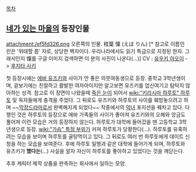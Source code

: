 [[목차]]
== [[네가 있는 마을]]의 등장인물 ==

attachment:/ef5fd326.png
오른쪽의 인물.
枝葉 懍 (えば りん) [* 참고로 이름인 린은 '위태할 름' 자로, 상당한 벽자이다. 우리나라에서도 읽기 특급으로 지정된 한자. 그래서인지 懍를 구글 이미지 검색하면 이 분의 사진이 나온다(...)]
CV : [[유우키 아오이]] -> [[후지타 사키]]

첫 등장시에는 [[에바 유즈키]]와 사이가 안 좋은 의붓여동생으로 등장. 중학교 3학년생이며, 겉보기에는 친절하고 활발한 여자아이지만 알고보면 유즈키를 업신여기고 탐탁지 않아하는 성격. 참고로 이 장면이 나왔을때 [[죽은 눈]]이 되어서 [[wiki:"키리시마 하루토" 하루토]] 및 독자들에게 충격을 주었다. 그 뒤로도 유즈키와 하루토의 사이를 훼방놓으려고 하며 ~~[[막장드라마]]로서 완벽해지게 되었다~~ 작중에서의 [[악녀]] 포지션을 꿰차고 있다. 다행인 것은 하루토의 등장으로 에바 가족들의 사이가 좋아져 유즈키와의 오해와 앙금도 풀어져 이런 모습은 거의 등장하지 않는다. 하루토가 대학에 들어갔을 땐 고등학교 3학년생으로 등장. [[wiki:"가슴" 특정 부위]]가 커져 하루토가 당황한다(...). 하루토를 유혹하려는 모습을 보이며 하루토를 골탕먹이고 있다. 그 뒤로도 여러 번 하루토에게 데이트 신청을 하는 모습을 보여준다.
후에 하루토 일행과 같은 대학에 들어가게 되며, 하루토와 유즈키가 '''했다는'''(...) 사실을 알자 자신이 하루토를 좋아하고 있었다는 것을 깨닫는다.

추후 캐릭터 제작 상품을 판촉하는 회사에서 일하는 모양.
